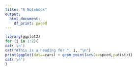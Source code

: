 ```yaml
---
title: "R Notebook"
output:
  html_document:
    df_print: paged
---
```


```r
library(ggplot2)
for (i in 1:2){
cat('\n')  
cat("#This is a heading for ", i, "\n") 
print(ggplot(data=cars) + geom_point(aes(x=speed,y=dist)))
cat('\n') 
}
```

